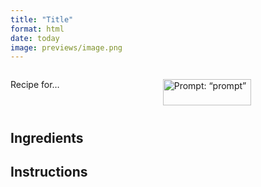 ```yaml
---
title: "Title"
format: html
date: today
image: previews/image.png
---
```


:::: {.columns}

::: {.column width="30%"}
Recipe for...
:::

::: {.column width="5%"}

:::

::: {.column width="65%"}
![Prompt: "prompt"](previews/image.png){width=80%}
:::

::::

## Ingredients

## Instructions